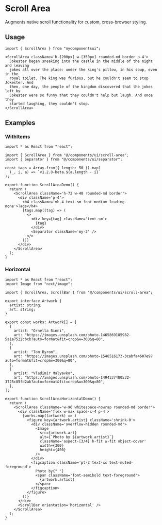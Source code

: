 

<Meta of={ComponentStories} />

# Scroll Area

Augments native scroll functionality for custom, cross-browser styling.

<Canvas of={ComponentStories.Default} />

<Controls />

## Usage

```tsx
import { ScrollArea } from "mycomponentsui";
```

```tsx
<ScrollArea className='h-[200px] w-[350px] rounded-md border p-4'>
  Jokester began sneaking into the castle in the middle of the night and leaving
  jokes all over the place: under the king's pillow, in his soup, even in the
  royal toilet. The king was furious, but he couldn't seem to stop Jokester. And
  then, one day, the people of the kingdom discovered that the jokes left by
  Jokester were so funny that they couldn't help but laugh. And once they
  started laughing, they couldn't stop.
</ScrollArea>
```

## Examples

### WithItems

<Canvas of={ComponentStories.WithItems} />

```tsx
import * as React from "react";

import { ScrollArea } from "@/components/ui/scroll-area";
import { Separator } from "@/components/ui/separator";

const tags = Array.from({ length: 50 }).map(
  (_, i, a) => `v1.2.0-beta.${a.length - i}`
);

export function ScrollAreaDemo() {
  return (
    <ScrollArea className='h-72 w-48 rounded-md border'>
      <div className='p-4'>
        <h4 className='mb-4 text-sm font-medium leading-none'>Tags</h4>
        {tags.map((tag) => (
          <>
            <div key={tag} className='text-sm'>
              {tag}
            </div>
            <Separator className='my-2' />
          </>
        ))}
      </div>
    </ScrollArea>
  );
}
```

### Horizontal

<Canvas of={ComponentStories.Horizontal} />

```tsx
import * as React from "react";
import Image from "next/image";

import { ScrollArea, ScrollBar } from "@/components/ui/scroll-area";

export interface Artwork {
  artist: string;
  art: string;
}

export const works: Artwork[] = [
  {
    artist: "Ornella Binni",
    art: "https://images.unsplash.com/photo-1465869185982-5a1a7522cbcb?auto=format&fit=crop&w=300&q=80",
  },
  {
    artist: "Tom Byrom",
    art: "https://images.unsplash.com/photo-1548516173-3cabfa4607e9?auto=format&fit=crop&w=300&q=80",
  },
  {
    artist: "Vladimir Malyavko",
    art: "https://images.unsplash.com/photo-1494337480532-3725c85fd2ab?auto=format&fit=crop&w=300&q=80",
  },
];

export function ScrollAreaHorizontalDemo() {
  return (
    <ScrollArea className='w-96 whitespace-nowrap rounded-md border'>
      <div className='flex w-max space-x-4 p-4'>
        {works.map((artwork) => (
          <figure key={artwork.artist} className='shrink-0'>
            <div className='overflow-hidden rounded-md'>
              <Image
                src={artwork.art}
                alt={`Photo by ${artwork.artist}`}
                className='aspect-[3/4] h-fit w-fit object-cover'
                width={300}
                height={400}
              />
            </div>
            <figcaption className='pt-2 text-xs text-muted-foreground'>
              Photo by{" "}
              <span className='font-semibold text-foreground'>
                {artwork.artist}
              </span>
            </figcaption>
          </figure>
        ))}
      </div>
      <ScrollBar orientation='horizontal' />
    </ScrollArea>
  );
}
```
